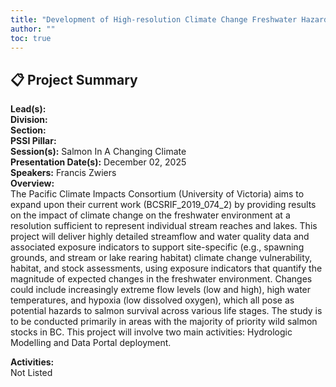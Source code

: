 ```yaml
---
title: "Development of High-resolution Climate Change Freshwater Hazard Data for BC"
author: ""
toc: true
---
```


## 📋 Project Summary

**Lead(s):**   
**Division:**   
**Section:**   
**PSSI Pillar:**   
**Session(s):** Salmon In A Changing Climate  
**Presentation Date(s):** December 02, 2025  
**Speakers:** Francis Zwiers  
**Overview:**  
The Pacific Climate Impacts Consortium (University of Victoria) aims to expand upon their current work (BCSRIF_2019_074_2) by providing results on the impact of climate change on the freshwater environment at a resolution sufficient to represent individual stream reaches and lakes. This project will deliver highly detailed streamflow and water quality data and associated exposure indicators to support site-specific (e.g., spawning grounds, and stream or lake rearing habitat) climate change vulnerability, habitat, and stock assessments, using exposure indicators that quantify the magnitude of expected changes in the freshwater environment. Changes could include increasingly extreme flow levels (low and high), high water temperatures, and hypoxia (low dissolved oxygen), which all pose as potential hazards to salmon survival across various life stages. The study is to be conducted primarily in areas with the majority of priority wild salmon stocks in BC. This project will involve two main activities: Hydrologic Modelling and Data Portal deployment.    

**Activities:**  
Not Listed

